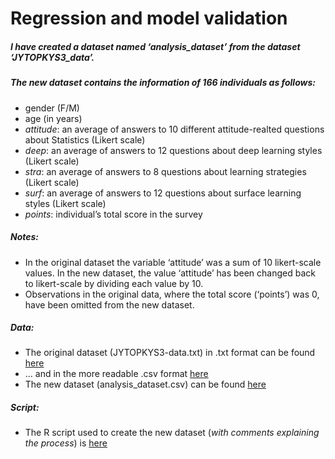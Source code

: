 # Regression and model validation

##### I have created a dataset named 'analysis_dataset' from the dataset 'JYTOPKYS3_data'.  
##### The new dataset contains the information of 166 individuals as follows:  

* gender (F/M)  
* age (in years)  
* *attitude*: an average of answers to 10 different attitude-realted questions about Statistics (Likert scale)  
* *deep*: an average of answers to 12 questions about deep learning styles (Likert scale)  
* *stra*: an average of answers to 8 questions about learning strategies (Likert scale)  
* *surf*: an average of answers to 12 questions about surface learning styles (Likert scale)  
* *points*: individual's total score in the survey  

  
##### Notes:
* In the original dataset the variable 'attitude' was a sum of 10 likert-scale values. In the new dataset, the value 'attitude' has been changed back to likert-scale by dividing each value by 10.  
* Observations in the original data, where the total score ('points') was 0, have been omitted from the new dataset.  

  
##### Data:  
* The original dataset (JYTOPKYS3-data.txt) in .txt format can be found [here](http://www.helsinki.fi/~kvehkala/JYTmooc/JYTOPKYS3-data.txt)  
* ... and in the more readable .csv format [here](https://github.com/huttusam/IODS-project/blob/master/data/JYTOPKYS3-data.csv)  
* The new dataset (analysis_dataset.csv) can be found [here](https://github.com/huttusam/IODS-project/blob/master/data/analysis_dataset.csv)  

##### Script:  
* The R script used to create the new dataset (*with comments explaining the process*) is  [here](https://github.com/huttusam/IODS-project/blob/master/data/create_learning2014.R)  

